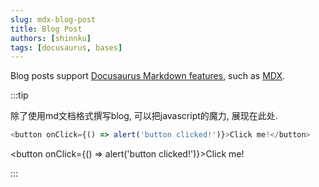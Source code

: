 ```yaml
---
slug: mdx-blog-post
title: Blog Post
authors: [shinnku]
tags: [docusaurus, bases]
---
```


Blog posts support [Docusaurus Markdown features](https://docusaurus.io/docs/markdown-features), such as [MDX](https://mdxjs.com/).

:::tip

除了使用md文档格式撰写blog, 可以把javascript的魔力, 展现在此处.

```js
<button onClick={() => alert('button clicked!')}>Click me!</button>
```

<button onClick={() => alert('button clicked!')}>Click me!</button>

:::
